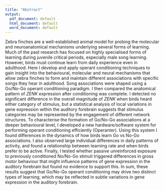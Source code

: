 ```yaml
---
title: "Abstract"
output:
  pdf_document: default
  html_document: default
  word_document: default
---
```

\phantomsection
\chapter*{Abstract}

Zebra finches are a well-established animal model for probing the molecular and neuroanatomical mechanisms underlying several forms of learning. Much of the past research has focused on highly specialised forms of learning during juvenile critical periods, especially male song learning. However, birds must continue learn from daily experience even in adulthood. Here I develop and apply operant conditioning techniques to gain insight into the behavioural, molecular and neural mechanisms that allow zebra finches to form and maintain different associations with specific songs they hear in adulthood. Song associations were shaped using a Go/No-Go operant conditioning paradigm. I then compared the anatomical pattern of _ZENK_ expression after conditioning was complete. I detected no significant difference in the overall magnitude of _ZENK_ when birds heard either category of stimulus, but a statistical analysis of local variations in gene expression within the auditory forebrain suggests that stimulus categories may be represented by the engagement of different network structures. To characterise the formation of Go/No-Go associations at a deeper behavioural level, I developed a new hardware/software system for performing operant conditioning efficiently (Operanter). Using this system I found differences in the dynamics of how birds learn Go vs No-Go associations. I also observed large individual differences in daily patterns of activity, and found a relationship between learning rate and when birds prefer to be active. Finally, I tested whether passive unreinforced exposure to previously conditioned No/No-Go stimuli triggered differences in gross motor behaviour that might influence patterns of gene expression in the auditory forebrain but found no evidence to support this. In sum, these results suggest that Go/No-Go operant conditioning may drive two distinct types of learning, which may be reflected in subtle variations in gene expression in the auditory forebrain.